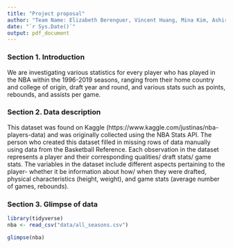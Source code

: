 ```yaml
---
title: "Project proposal"
author: "Team Name: Elizabeth Berenguer, Vincent Huang, Mina Kim, Ashir Raza"
date: "`r Sys.Date()`"
output: pdf_document
---
```


### Section 1. Introduction
We are investigating various statistics for every player who has played in the NBA within the 1996-2019 seasons, ranging from their home country and college of origin, draft year and round, and various stats such as points, rebounds, and assists per game. 



### Section 2. Data description
This dataset was found on Kaggle (https://www.kaggle.com/justinas/nba-players-data) and was originally collected using the NBA Stats API. The person who created this dataset filled in missing rows of data manually using data from the Basketball Reference. Each observation in the dataset represents a player and their corresponding qualities/ draft stats/ game stats. The variables in the dataset include different aspects pertaining to the player- whether it be information about how/ when they were drafted, physical characteristics (height, weight), and game stats (average number of games, rebounds). 

### Section 3. Glimpse of data 

```r
library(tidyverse)
nba <- read_csv("data/all_seasons.csv")
```

```r
glimpse(nba)
```

